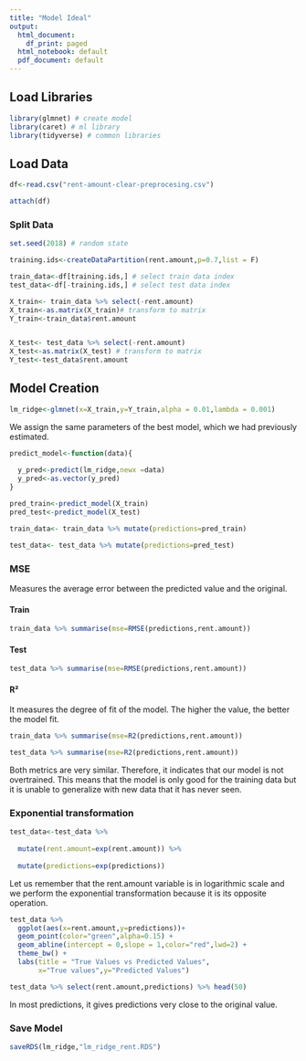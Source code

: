 ---
title: "Model Ideal"
output:
  html_document:
    df_print: paged
  html_notebook: default
  pdf_document: default
---

## **Load Libraries**



```{r message=FALSE, warning=FALSE}
library(glmnet) # create model
library(caret) # ml library
library(tidyverse) # common libraries
```



## **Load Data**



```{r message=FALSE, warning=FALSE}
df<-read.csv("rent-amount-clear-preprocesing.csv")
```




```{r message=FALSE, warning=FALSE}
attach(df)
```





### **Split Data**


```{r message=FALSE, warning=FALSE}
set.seed(2018) # random state

training.ids<-createDataPartition(rent.amount,p=0.7,list = F)

train_data<-df[training.ids,] # select train data index
test_data<-df[-training.ids,] # select test data index
```



```{r}
X_train<- train_data %>% select(-rent.amount)
X_train<-as.matrix(X_train)# transform to matrix
Y_train<-train_data$rent.amount


X_test<- test_data %>% select(-rent.amount)
X_test<-as.matrix(X_test) # transform to matrix
Y_test<-test_data$rent.amount
```




## **Model Creation**


```{r}
lm_ridge<-glmnet(x=X_train,y=Y_train,alpha = 0.01,lambda = 0.001)
```



We assign the same parameters of the best model, which we had previously estimated.



```{r}
predict_model<-function(data){
  
  y_pred<-predict(lm_ridge,newx =data)
  y_pred<-as.vector(y_pred)
}
```




```{r}
pred_train<-predict_model(X_train)
pred_test<-predict_model(X_test)
```



```{r}
train_data<- train_data %>% mutate(predictions=pred_train)

test_data<- test_data %>% mutate(predictions=pred_test)
```



### **MSE**



Measures the average error between the predicted value and the original.



#### **Train**



```{r}
train_data %>% summarise(mse=RMSE(predictions,rent.amount))
```



#### **Test**


```{r}
test_data %>% summarise(mse=RMSE(predictions,rent.amount))
```


#### **R²**



It measures the degree of fit of the model. The higher the value, the better the model fit.




```{r}
train_data %>% summarise(mse=R2(predictions,rent.amount))
```


```{r}
test_data %>% summarise(mse=R2(predictions,rent.amount))
```



Both metrics are very similar. Therefore, it indicates that our model is not overtrained. This means that the model is only good for the training data but it is unable to generalize with new data that it has never seen.




### **Exponential transformation**



```{r}
test_data<-test_data %>%
  
  mutate(rent.amount=exp(rent.amount)) %>%
  
  mutate(predictions=exp(predictions))
```



Let us remember that the rent.amount variable is in logarithmic scale and we perform the exponential transformation because it is its opposite operation.



```{r}
test_data %>% 
  ggplot(aes(x=rent.amount,y=predictions))+
  geom_point(color="green",alpha=0.15) +
  geom_abline(intercept = 0,slope = 1,color="red",lwd=2) +
  theme_bw() +
  labs(title = "True Values vs Predicted Values",
       x="True values",y="Predicted Values")
```

```{r}
test_data %>% select(rent.amount,predictions) %>% head(50)
```


In most predictions, it gives predictions very close to the original value.



### **Save Model**

```{r}
saveRDS(lm_ridge,"lm_ridge_rent.RDS")
```
